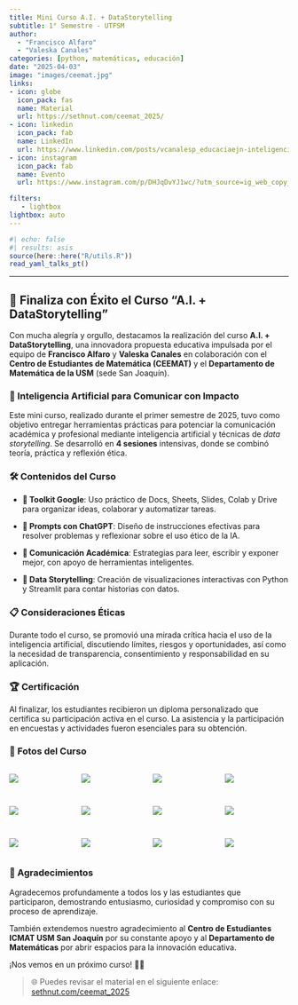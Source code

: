 ```yaml
---
title: Mini Curso A.I. + DataStorytelling
subtitle: 1° Semestre - UTFSM
author: 
  - "Francisco Alfaro"
  - "Valeska Canales"
categories: [python, matemáticas, educación]
date: "2025-04-03"
image: "images/ceemat.jpg"
links:
- icon: globe
  icon_pack: fas
  name: Material
  url: https://sethnut.com/ceemat_2025/
- icon: linkedin
  icon_pack: fab
  name: LinkedIn
  url: https://www.linkedin.com/posts/vcanalesp_educaciaejn-inteligenciaartificial-datastorytelling-activity-7313525389073534976-FOn9?utm_source=share&utm_medium=member_desktop&rcm=ACoAAB88NvEBo6pPnMpOTua9-J4QgSkU2szQXrU
- icon: instagram
  icon_pack: fab
  name: Evento
  url: https://www.instagram.com/p/DHJqDvYJ1wc/?utm_source=ig_web_copy_link&igsh=MzRlODBiNWFlZA==

filters:
   - lightbox
lightbox: auto
---
```


```r
#| echo: false
#| results: asis
source(here::here("R/utils.R"))
read_yaml_talks_pt()
```

------------------------------------------------------------------------

## 🎉 Finaliza con Éxito el Curso “A.I. + DataStorytelling”

Con mucha alegría y orgullo, destacamos la realización del curso **A.I. + DataStorytelling**, una innovadora propuesta educativa impulsada por el equipo de **Francisco Alfaro** y **Valeska Canales** en colaboración con el **Centro de Estudiantes de Matemática (CEEMAT)** y el **Departamento de Matemática de la USM** (sede San Joaquín).

### 🧠 Inteligencia Artificial para Comunicar con Impacto

Este mini curso, realizado durante el primer semestre de 2025, tuvo como objetivo entregar herramientas prácticas para potenciar la comunicación académica y profesional mediante inteligencia artificial y técnicas de *data storytelling*. Se desarrolló en **4 sesiones** intensivas, donde se combinó teoría, práctica y reflexión ética.

### 🛠️ Contenidos del Curso

-   **🎤 Toolkit Google**: Uso práctico de Docs, Sheets, Slides, Colab y Drive para organizar ideas, colaborar y automatizar tareas.

-   **🎤 Prompts con ChatGPT**: Diseño de instrucciones efectivas para resolver problemas y reflexionar sobre el uso ético de la IA.

-   **🎤 Comunicación Académica**: Estrategias para leer, escribir y exponer mejor, con apoyo de herramientas inteligentes.

-   **🎤 Data Storytelling**: Creación de visualizaciones interactivas con Python y Streamlit para contar historias con datos.

### 📋 Consideraciones Éticas

Durante todo el curso, se promovió una mirada crítica hacia el uso de la inteligencia artificial, discutiendo límites, riesgos y oportunidades, así como la necesidad de transparencia, consentimiento y responsabilidad en su aplicación.

### 🏆 Certificación

Al finalizar, los estudiantes recibieron un diploma personalizado que certifica su participación activa en el curso. La asistencia y la participación en encuestas y actividades fueron esenciales para su obtención.

### 📸 Fotos del Curso

::: {style="display: grid; grid-template-columns: repeat(4, 1fr); grid-gap: 1em;"}
![](images/img_01.JPG){group="my-gallery"}

![](images/img_02.JPG){group="my-gallery"}

![](images/img_05.JPG){group="my-gallery"}

![](images/img_04.JPG){group="my-gallery"}

![](images/img_13.JPG){group="my-gallery"}

![](images/img_08.JPG){group="my-gallery"}

![](images/img_06.JPG){group="my-gallery"}

![](images/img_09.JPG){group="my-gallery"}

![](images/img_07.JPG){group="my-gallery"}

![](images/img_14.JPG){group="my-gallery"}

![](images/img_10.JPG){group="my-gallery"}

![](images/img_03.JPG){group="my-gallery"}
:::

### 🙌 Agradecimientos

Agradecemos profundamente a todos los y las estudiantes que participaron, demostrando entusiasmo, curiosidad y compromiso con su proceso de aprendizaje.

También extendemos nuestro agradecimiento al **Centro de Estudiantes ICMAT USM San Joaquín** por su constante apoyo y al **Departamento de Matemáticas** por abrir espacios para la innovación educativa.

¡Nos vemos en un próximo curso! 🚀✨

> 🌐 Puedes revisar el material en el siguiente enlace: [sethnut.com/ceemat_2025](https://sethnut.com/ceemat_2025)